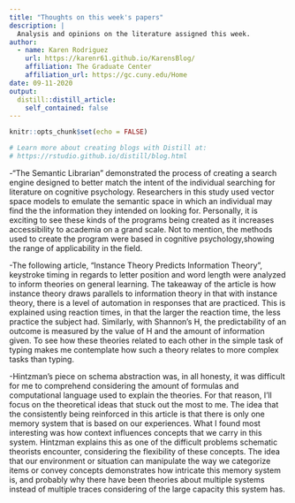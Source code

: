 ```yaml
---
title: "Thoughts on this week's papers"
description: |
  Analysis and opinions on the literature assigned this week. 
author:
  - name: Karen Rodriguez
    url: https://karenr61.github.io/KarensBlog/
    affiliation: The Graduate Center
    affiliation_url: https://gc.cuny.edu/Home
date: 09-11-2020
output:
  distill::distill_article:
    self_contained: false
---
```


```r
knitr::opts_chunk$set(echo = FALSE)

# Learn more about creating blogs with Distill at:
# https://rstudio.github.io/distill/blog.html

```

-"The Semantic Librarian" demonstrated the process of creating a search engine designed to better match the intent of the individual
searching for literature on cognitive psychology.
Researchers in this study used vector space models to emulate the semantic space in which an individual may find the the information they intended on looking for. 
Personally, it is exciting to see these kinds of the programs being created as it increases accessibility to academia on a grand scale. Not to mention, the methods used to create the program were based in cognitive psychology,showing the range of applicability in the field. 







-The following article, "Instance Theory Predicts Information Theory", keystroke timing in regards to letter position and word length were analyzed to inform theories on general learning.
The takeaway of the article is how instance theory draws parallels to information theory in that with instance theory, there is a level of automation in responses that are practiced. This is explained using reaction times, in that the larger the reaction time, the less practice the subject had. Similarly, with Shannon's H, the predictability of an outcome is measured by the value of H and the amount of information given.
To see how these theories related to each other in the simple task of typing makes me contemplate how such a theory relates to more complex tasks than typing. 







-Hintzman's piece on schema abstraction was, in all honesty, it was difficult for me to comprehend considering the amount of formulas and computational language used to explain the theories. For that reason, I'll focus on the theoretical ideas that stuck out the most to me. 
The idea that the consistently being reinforced in this article is that there is only one memory system that is based on our experiences. What I found most interesting was how context influences concepts that we carry in this system. Hintzman explains this as one of the difficult problems schematic theorists encounter, considering the flexibility of these concepts. 
The idea that our environment or situation can manipulate the way we categorize items or convey concepts demonstrates how intricate this memory system is, and probably why there have been theories about multiple systems instead of multiple traces considering of the large capacity this system has. 


